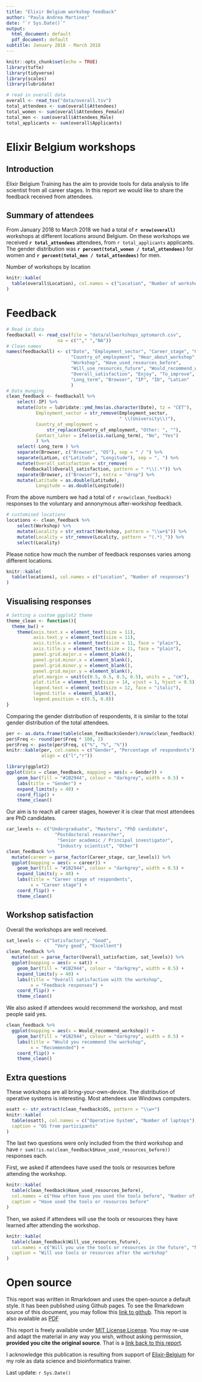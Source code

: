 ```yaml
---
title: "Elixir Belgium workshop feedback"
author: "Paula Andrea Martinez"
date: "`r Sys.Date()`"
output:
  html_document: default
  pdf_document: default
subtitle: January 2018 - March 2018
---
```


```r
knitr::opts_chunk$set(echo = TRUE)
library(tufte)
library(tidyverse)
library(scales)
library(lubridate)
```

```r
# read in overall data
overall <- read_tsv("data/overall.tsv")
total_attendees <- sum(overall$Attendees)
total_women <- sum(overall$Attendees_Female)
total_men <- sum(overall$Attendees_Male)
total_applicants <- sum(overall$Applicants)
```

# Elixir Belgium workshops

## Introduction

Elixir Belgium Training has the aim to provide tools for data analysis to life 
scientist from all career stages. In this report we would like to share
the feedback received from attendees.

## Summary of attendees

From January 2018 to March 2018 we had a total of **`r nrow(overall)`** 
workshops at different locations around Belgium. 
On these workshops we received **`r total_attendees`** attendees, from 
`r total_applicants` applicants. The gender distribution was 
**`r percent(total_women / total_attendees)` **
for women and **`r percent(total_men / total_attendees)` ** for men.

Number of workshops by location
```r
knitr::kable(
  table(overall$Location), col.names = c("Location", "Number of workshops")
)
```

# Feedback

```r
# Read in data
feedbackall <- read_csv(file = "data/allworkshops_uptomarch.csv", 
                   na = c(""," ","NA"))
# Clean names
names(feedbackall) <- c("Date", "Employment_sector", "Career_stage", "Gender",
                        "Country_of_employment", "Hear_about_workshop",
                        "Workshop", "Have_used_resources_before", 
                        "Will_use_resources_future", "Would_recommend_workshop",
                        "Overall_satisfaction", "Enjoy", "To_improve", 
                        "Long_term", "Browser", "IP", "ID", "LatLon"
                        )
# Data munging
clean_feedback <- feedbackall %>% 
    select(-IP) %>% 
    mutate(Date = lubridate::ymd_hms(as.character(Date), tz = "CET"),
           Employment_sector = str_remove(Employment_sector, 
                                          " \\(University\\)"),
           Country_of_employment = 
               str_replace(Country_of_employment, "Other: ", ""),
           Contact_later = ifelse(is.na(Long_term), "No", "Yes")
           ) %>% 
    select(-Long_term ) %>% 
    separate(Browser, c("Browser", "OS"), sep = " / ") %>% 
    separate(LatLon, c("Latitude", "Longitude"), sep = ", ") %>% 
    mutate(Overall_satisfaction = str_remove(
      feedbackall$Overall_satisfaction, pattern = " *\\(.*")) %>% 
    separate(Browser, c("Browser"), extra = "drop") %>% 
    mutate(Latitude = as.double(Latitude), 
           Longitude = as.double(Longitude))
```

From the above numbers we had a total of `r nrow(clean_feedback)` 
responses to the voluntary and annonymous after-workshop feedback. 

```r
# customised locations
locations <- clean_feedback %>% 
    select(Workshop) %>% 
    mutate(Locality = str_extract(Workshop, pattern = "\\w+$")) %>% 
    mutate(Locality = str_remove(Locality, pattern = "(.*)_")) %>%   
    select(Locality) 
```

Please notice how much the number of feedback
responses varies among different locations.
```r
knitr::kable(
  table(locations), col.names = c("Location", "Number of responses")
)
```

## Visualising responses
```r
# Setting a custom ggplot2 theme
theme_clean <- function(){
  theme_bw() +
    theme(axis.text.x = element_text(size = 11),
          axis.text.y = element_text(size = 11),
          axis.title.x = element_text(size = 11, face = "plain"),             
          axis.title.y = element_text(size = 11, face = "plain"),             
          panel.grid.major.x = element_blank(),                                          
          panel.grid.minor.x = element_blank(),
          panel.grid.minor.y = element_blank(),
          panel.grid.major.y = element_blank(),  
          plot.margin = unit(c(0.5, 0.5, 0.5, 0.5), units = , "cm"),
          plot.title = element_text(size = 14, vjust = 1, hjust = 0.5),
          legend.text = element_text(size = 12, face = "italic"),          
          legend.title = element_blank(),                              
          legend.position = c(0.5, 0.8))
}
```

Comparing the gender distribution of respondents, it is similar to the 
total gender distribution of the total attendees. 
```r
per <- as.data.frame(table(clean_feedback$Gender)/nrow(clean_feedback))
per$Freq <- round(per$Freq * 100, 2)
per$Freq <- paste(per$Freq, c("%", "%", "%"))
knitr::kable(per, col.names = c("Gender", "Percentage of respondents"),
             align = c("l","r"))
```

```r
library(ggplot2)
ggplot(data = clean_feedback, mapping = aes(x = Gender)) +
    geom_bar(fill = "#1B2944", colour = "darkgrey", width = 0.5) +
    labs(title = "Gender") +
    expand_limits(y = 40) +
    coord_flip() +
    theme_clean()
```

Our aim is to reach all career stages, however it is clear that most attendees 
are PhD candidates.

```r
car_levels <- c("Undergraduate", "Masters", "PhD candidate",
                  "Postdoctoral researcher", 
                   "Senior academic / Principal investigator", 
                   "Industry scientist", "Other")
clean_feedback %>% 
  mutate(career = parse_factor(Career_stage, car_levels)) %>% 
  ggplot(mapping = aes(x = career)) +
    geom_bar(fill = "#1B2944", colour = "darkgrey", width = 0.5) +
    expand_limits(y = 40) +
    labs(title = "Career stage of respondents",
         x = "Career stage") +
    coord_flip() +
    theme_clean()
```

## Workshop satisfaction

Overall the workshops are well received.

```r
sat_levels <- c("Satisfactory", "Good",
                  "Very good", "Excellent")
clean_feedback %>% 
  mutate(sat = parse_factor(Overall_satisfaction, sat_levels)) %>% 
  ggplot(mapping = aes(x = sat)) +
    geom_bar(fill = "#1B2944", colour = "darkgrey", width = 0.5) +
    expand_limits(y = 40) +
    labs(title = "Overall satisfaction with the workshop",
         x = "Feedback responses") +
    coord_flip() +
    theme_clean()
```

We also asked if attendees would recommend the workshop, and most people said 
yes.

```r
clean_feedback %>% 
  ggplot(mapping = aes(x = Would_recommend_workshop)) +
    geom_bar(fill = "#1B2944", colour = "darkgrey", width = 0.5) +
    labs(title = "Would you recommend the workshop",
         x = "Recommended") +
    coord_flip() +
    theme_clean()
```

## Extra questions

These workshops are all bring-your-own-device. The distribution of operative
systems is interesting. Most attendees use Windows computers.

```r
osatt <- str_extract(clean_feedback$OS, pattern = "\\w+")
knitr::kable(
  table(osatt), col.names = c("Operative System", "Number of laptops"),
  caption = "OS from participants"
)
```

The last two questions were only included from the third workshop and have 
`r sum(!is.na(clean_feedback$Have_used_resources_before))` responses each.

First, we asked if attendees have used the tools or resources before attending the
workshop. 

```r
knitr::kable(
  table(clean_feedback$Have_used_resources_before), 
  col.names = c("How often have you used the tools before", "Number of responses"),
  caption = "Have used the tools or resources before"
)
```

Then, we asked if attendees will use the tools or resources they have learned 
after attending the workshop. 

```r
knitr::kable(
  table(clean_feedback$Will_use_resources_future), 
  col.names = c("Will you use the tools or resources in the future", "Number of responses"),
  caption = "Will use tools or resources after the workshop"
)
```



# Open source

This report was written in Rmarkdown and uses the open-source a default style. 
It has been published using 
Github pages. To see the Rmarkdown source of this document, you may follow this
[link to github](https://github.com/orchid00/ElixirBE/blob/master/reports/2018March_nt.Rmd).
This report is also available as [PDF](https://github.com/orchid00/ElixirBE/blob/master/reports/2018March_nt.pdf)

This report is freely available under [MIT License License](https://github.com/orchid00/ElixirBE/blob/master/LICENSE.md). You may re-use and adapt
the material in any way you wish, without asking permission, **provided you cite the original source**. That is a [link back to this report](https://orchid00.github.io/ElixirBE/reports/2018March_nt).

I acknowledge this publication is resulting from support of [Elixir-Belgium](https://www.elixir-belgium.org/) for my role as data science 
and bioinformatics trainer. 

Last update: `r Sys.Date()`


